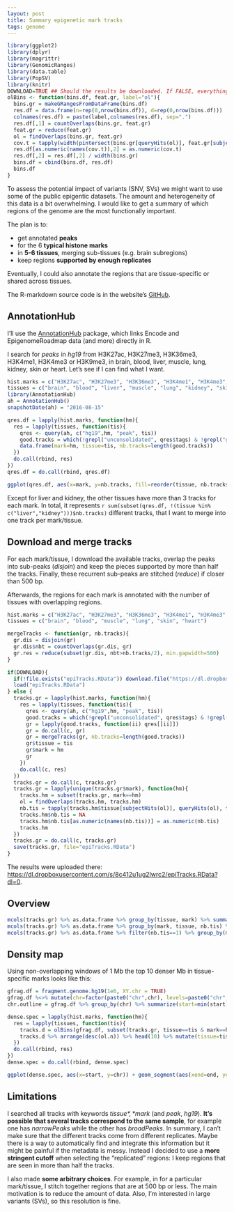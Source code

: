```yaml
---
layout: post
title: Summary epigenetic mark tracks
tags: genome
---
```


```r
library(ggplot2)
library(dplyr)
library(magrittr)
library(GenomicRanges)
library(data.table)
library(PopSV)
library(knitr)
DOWNLOAD=TRUE ## Should the results be downloaded. If FALSE, everything will be recomputed (takes some time).
olBins <- function(bins.df, feat.gr, label="ol"){
  bins.gr = makeGRangesFromDataFrame(bins.df)
  res.df = data.frame(n=rep(0,nrow(bins.df)), d=rep(0,nrow(bins.df)))
  colnames(res.df) = paste(label,colnames(res.df), sep=".")
  res.df[,1] = countOverlaps(bins.gr, feat.gr)
  feat.gr = reduce(feat.gr)
  ol = findOverlaps(bins.gr, feat.gr)
  cov.t = tapply(width(pintersect(bins.gr[queryHits(ol)], feat.gr[subjectHits(ol)])), queryHits(ol), sum)
  res.df[as.numeric(names(cov.t)),2] = as.numeric(cov.t)
  res.df[,2] = res.df[,2] / width(bins.gr)
  bins.df = cbind(bins.df, res.df)
  bins.df
}
```

To assess the potential impact of variants (SNV, SVs) we might want to use some of the public epigentic datasets. The amount and heterogeneity of this data is a bit overwhelming. I would like to get a summary of which regions of the genome are the most functionally important.

The plan is to:

+ get annotated **peaks**
+ for the 6 **typical histone marks**
+ in **5-6 tissues**, merging sub-tissues (e.g. brain subregions)
+ keep regions **supported by enough replicates**

Eventually, I could also annotate the regions that are tissue-specific or shared across tissues.

The R-markdown source code is in the website's [GitHub](https://github.com/jmonlong/Hippocamplus/blob/gh-pages/_source/2016-09-06-epigeneticTracks.Rmd).

## AnnotationHub

I'll use the [AnnotationHub](http://bioconductor.org/packages/release/bioc/html/AnnotationHub.html) package, which links Encode and EpigenomeRoadmap data (and more) directly in R. 

I search for *peaks* in *hg19* from H3K27ac, H3K27me3, H3K36me3, H3K4me1, H3K4me3 or H3K9me3, in brain, blood, liver, muscle, lung, kidney, skin or heart. Let's see if I can find what I want.

```r
hist.marks = c("H3K27ac", "H3K27me3", "H3K36me3", "H3K4me1", "H3K4me3", "H3K9me3")
tissues = c("brain", "blood", "liver", "muscle", "lung", "kidney", "skin", "heart")
library(AnnotationHub)
ah = AnnotationHub()
snapshotDate(ah) = "2016-08-15"

qres.df = lapply(hist.marks, function(hm){
  res = lapply(tissues, function(tis){
    qres <- query(ah, c("hg19",hm, "peak", tis))
    good.tracks = which(!grepl("unconsolidated", qres$tags) & !grepl("gappedPeak", qres$tags))
    data.frame(mark=hm, tissue=tis, nb.tracks=length(good.tracks))
  })
  do.call(rbind, res)
})
qres.df = do.call(rbind, qres.df)

ggplot(qres.df, aes(x=mark, y=nb.tracks, fill=reorder(tissue, nb.tracks, mean))) + geom_bar(stat="identity", position="dodge") + theme_bw() + geom_hline(yintercept=3, linetype=2) + scale_fill_brewer(palette="Set1", name="tissue")
```

Except for liver and kidney, the other tissues have more than 3 tracks for each mark. In total, it represents `r sum(subset(qres.df, !(tissue %in% c("liver","kidney")))$nb.tracks)` different tracks, that I want to merge into one track per mark/tissue.

## Download and merge tracks

For each mark/tissue, I download the available tracks, overlap the peaks into sub-peaks (*disjoin*) and keep the pieces supported by more than half the tracks. Finally, these recurrent sub-peaks are stitched (*reduce*) if closer than 500 bp.

Afterwards, the regions for each mark is annotated with the number of tissues with overlapping regions.

```r
hist.marks = c("H3K27ac", "H3K27me3", "H3K36me3", "H3K4me1", "H3K4me3", "H3K9me3")
tissues = c("brain", "blood", "muscle", "lung", "skin", "heart")

mergeTracks <- function(gr, nb.tracks){
  gr.dis = disjoin(gr)
  gr.dis$nbt = countOverlaps(gr.dis, gr)
  gr.res = reduce(subset(gr.dis, nbt>nb.tracks/2), min.gapwidth=500)
}

if(DOWNLOAD){
  if(!file.exists("epiTracks.RData")) download.file("https://dl.dropboxusercontent.com/s/8c412u1ug2lwrc2/epiTracks.RData?dl=0","epiTracks.RData")
  load("epiTracks.RData")
} else {
  tracks.gr = lapply(hist.marks, function(hm){
    res = lapply(tissues, function(tis){
      qres <- query(ah, c("hg19",hm, "peak", tis))
      good.tracks = which(!grepl("unconsolidated", qres$tags) & !grepl("gappedPeak", qres$tags) & !(names(qres) %in% c("AH29445", "AH29446")))
      gr = lapply(good.tracks, function(ii) qres[[ii]])
      gr = do.call(c, gr)
      gr = mergeTracks(gr, nb.tracks=length(good.tracks))
      gr$tissue = tis
      gr$mark = hm
      gr
    })
    do.call(c, res)
  })
  tracks.gr = do.call(c, tracks.gr)
  tracks.gr = lapply(unique(tracks.gr$mark), function(hm){
    tracks.hm = subset(tracks.gr, mark==hm)
    ol = findOverlaps(tracks.hm, tracks.hm)
    nb.tis = tapply(tracks.hm$tissue[subjectHits(ol)], queryHits(ol), function(x)length(unique(x)))
    tracks.hm$nb.tis = NA
    tracks.hm$nb.tis[as.numeric(names(nb.tis))] = as.numeric(nb.tis)
    tracks.hm
  })
  tracks.gr = do.call(c, tracks.gr)
  save(tracks.gr, file="epiTracks.RData")
}
```

The results were uploaded there: [https://dl.dropboxusercontent.com/s/8c412u1ug2lwrc2/epiTracks.RData?dl=0](https://dl.dropboxusercontent.com/s/8c412u1ug2lwrc2/epiTracks.RData?dl=0).

## Overview

```r
mcols(tracks.gr) %>% as.data.frame %>% group_by(tissue, mark) %>% summarize(nb.mark=n()) %>% ggplot(aes(x=mark, y=nb.mark, fill=reorder(tissue, nb.mark, mean))) + geom_bar(stat="identity", position="dodge") + theme_bw() + scale_fill_brewer(palette="Set2", name="tissue")
mcols(tracks.gr) %>% as.data.frame %>% group_by(mark, tissue, nb.tis) %>% summarize(n=n()/nb.tis[1]) %>% ungroup %>% mutate(tissue=ifelse(nb.tis==1, tissue, "multiple")) %>% ggplot(aes(x=nb.tis, y=n, fill=tissue)) + geom_bar(stat="identity") + theme_bw() + ylab("number of regions") + xlab("number of tissues") + facet_grid(mark~., scales="free") + scale_fill_brewer(palette="Set1", name="tissue")
mcols(tracks.gr) %>% as.data.frame %>% filter(nb.tis==1) %>% group_by(mark, tissue) %>% summarize(n=n()) %>% ggplot(aes(x=mark, y=n, fill=reorder(tissue, n, mean))) + geom_bar(stat="identity", position="dodge") + theme_bw() + ylab("number of regions") + scale_fill_brewer(palette="Set2", name="tissue") + ggtitle("Tissue-specific regions")
```

## Density map

Using non-overlapping windows of 1 Mb the top 10 denser Mb in tissue-specific marks looks like this:

```r
gfrag.df = fragment.genome.hg19(1e6, XY.chr = TRUE)
gfrag.df %<>% mutate(chr=factor(paste0("chr",chr), levels=paste0("chr",c(1:22,"X","Y"))))
chr.outline = gfrag.df %>% group_by(chr) %>% summarize(start=min(start), end=max(end))

dense.spec = lapply(hist.marks, function(hm){
  res = lapply(tissues, function(tis){
    tracks.d = olBins(gfrag.df, subset(tracks.gr, tissue==tis & mark==hm & nb.tis==1))
    tracks.d %>% arrange(desc(ol.n)) %>% head(10) %>% mutate(tissue=tis, mark=hm, top=factor(1:n(), levels=10:1))
  })
  do.call(rbind, res)
})
dense.spec = do.call(rbind, dense.spec)

ggplot(dense.spec, aes(x=start, y=chr)) + geom_segment(aes(xend=end, yend=chr), data=chr.outline) + geom_tile(aes(fill=tissue, alpha=top)) + theme_bw() + xlab("position") + theme(legend.position=c(1,1), legend.justification=c(1,1))
```

## Limitations

I searched all tracks with keywords *$tissue*, *$mark* (and *peak*, *hg19*). 
**It's possible that several tracks correspond to the same sample**, for example one has *narrowPeaks* while the other has *broadPeaks*.
In summary, I can't make sure that the different tracks come from different replicates.
Maybe there is a way to automatically find and integrate this information but it might be painful if the metadata is messy.
Instead I decided to use a **more stringent cutoff** when selecting the "replicated" regions: I keep regions that are seen in more than half the tracks.

I also made **some arbitrary choices**. 
For example, in for a particular mark/tissue, I stitch together regions that are at 500 bp or less.
The main motivation is to reduce the amount of data.
Also, I'm interested in large variants (SVs), so this resolution is fine.
